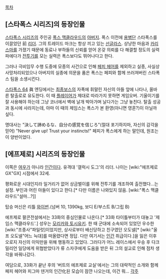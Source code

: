 [[목차]]
== [스타폭스 시리즈]의 등장인물 ==
[[스타폭스 시리즈]]의 주인공 [[폭스 맥클라우드]]의 [[아버지]].
폭스 이전에 [[용병]]단 스타폭스를 이끌었던 前 [[리더]].
그의 트레이드 마크는 항상 끼고 있는 [[선글라스]].
상냥한 마음과 [[카리스마]]를 가졌기 때문에 동료나 부하들의 신뢰를 얻어 온갖 의뢰를 다 해결할 정도의 실력파에다가 [[전투기]]를 모는 실력은 폭스보다도 뛰어나다고 한다.

그러나 극비임무 수행 도중에 모종의 사건으로 인해 [[페피 헤어]]를 제외하고 실종, 사실상 사망처리되었으나 아버지의 실종에 의문을 품은 폭스는 페피와 함께 쓰러져버린 스타폭스 팀을 소생시킨다.

[[스타폭스 64]] 眞 엔딩에서는 [[최종보스]]의 자폭에 휘말린 자신의 아들 앞에 나타나, 올바른 탈출로로 유도한다. 이 때 [[플레이어]]가 제대로 따라가지 못하면 게임오버. 기울이기를 잘 사용해야 하는데 그냥 코너에서 벽에 날개 박아가며 날다가는 그냥 놓친다. 탈출 성공과 동시에 사라지는데, 아마 이 때의 제임스는 폭스가 본 환영(아니면 영혼?)이 아닐까 싶다.

명대사는
"決して諦めるな、自分の感覚を信じろ"(절대 포기하지마, 자신의 감각을 믿어)
"Never give up! Trust your instincts!"
페피가 폭스에게 하는 말인데, 원조는 이 양반이었다.
== [에프제로] 시리즈의 등장인물 ==
이쪽은 [[여우]]가 아니라 [[인간]]이다.
유격대 '갤럭시 도그'의 리더. 나이는 [wiki:"에프제로 GX"GX] 시점에서 32세.

평화로운 시대인지라 일거리가 없어 상금벌이를 위해 전투기를 개조하여 출전했다…는 설정.
부인과 어린 아들이 있다고 한다.[* 다만 이름은 나와있지 않음. [wiki:"폭스 맥클라우드"설마…?]]

탑승 머신은 리틀 [[와이번]].(넘버 10, 1390kg, 보디 E/부스트 B/그립 B)

에프제로 팔콘전설에서는 33화의 중심인물로 나온다.[* 33화 타이틀부터가 대놓고 '제임스 맥클라우드'.] 성우는 [[모리카와 토시유키]].
한 때 군대에 소속되어 있었던 우수한 [wiki:"조종사"파일럿]이었지만, 상사로부터 배신당하고 친구였던 오도넬[* [wiki:"울프 오도넬"어느 늑대]를 떠올렸다면 정답. 다만 여기서는 [[인간]] 취급이다.]을 잃은 이후 오로지 자신의 이익만을 위해 행동하고 있었다. 그러다가 어느 레이스에서 우승 후 다크 밀리언 일당에게 위협받았다가 류 스자쿠에게 도움을 받은 뒤 그의 설교로 인해 점차 생각을 바꿔나갔다.

여담으로, 33화가 끝난 후의 '버트의 에프제로 교실'에서는 그의 대략적인 소개와 함께 페피 헤어와 피그마 덴거의 인간化된 모습이 잠깐 나오는데, 이건 뭐…
[[각주]]
